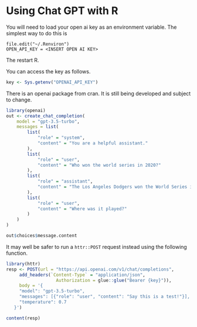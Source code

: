 # Using Chat GPT with R

You will need to load your open ai key as an environment variable. The simplest way to do this is 

```
file.edit("~/.Renviron")
OPEN_API_KEY = <INSERT OPEN AI KEY>
```

The restart R. 

You can access the key as follows.

```r
key <- Sys.getenv("OPENAI_API_KEY")

```

There is an openai package from cran. It is still being developed and subject to change.

```r
library(openai)
out <- create_chat_completion(
    model = "gpt-3.5-turbo",
    messages = list(
        list(
            "role" = "system",
            "content" = "You are a helpful assistant."
        ),
        list(
            "role" = "user",
            "content" = "Who won the world series in 2020?"
        ),
        list(
            "role" = "assistant",
            "content" = "The Los Angeles Dodgers won the World Series in 2020."
        ),
        list(
            "role" = "user",
            "content" = "Where was it played?"
        )
    )
)

out$choices$message.content
```

It may well be safer to run a `httr::POST` request instead using the following function.

```r
library(httr)
resp <- POST(url = "https://api.openai.com/v1/chat/completions",
     add_headers(`Content-Type` = "application/json",
                   Authorization = glue::glue("Bearer {key}")),
     body = '{
     "model": "gpt-3.5-turbo",
     "messages": [{"role": "user", "content": "Say this is a test!"}],
     "temperature": 0.7
   }')

content(resp)
     
```
